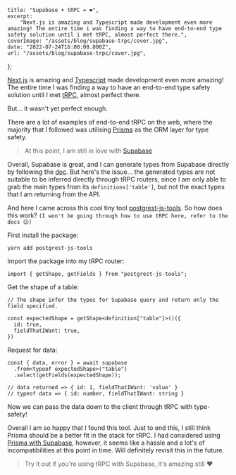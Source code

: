     title: "Supabase + tRPC = ❤️",
    excerpt:
        "Next.js is amazing and Typescript made development even more amazing! The entire time i was finding a way to have end-to-end type safety solution until i met tRPC, almost perfect there.",
    coverImage: "/assets/blog/supabase-trpc/cover.jpg",
    date: "2022-07-24T16:00:00.000Z",
    url: "/assets/blog/supabase-trpc/cover.jpg",
};

[Next.js](https://nextjs.org/) is amazing and [Typescript](https://www.typescriptlang.org) made development even more amazing! The entire time I was finding a way to have an end-to-end type safety solution until I met [tRPC](https://trpc.io), almost perfect there.

But... it wasn't yet perfect enough.

There are a lot of examples of end-to-end tRPC on the web, where the majority that I followed was utilising [Prisma](https://www.prisma.io) as the ORM layer for type safety.

> At this point, I am still in love with [Supabase](https://supabase.com)

Overall, Supabase is great, and I can generate types from Supabase directly by following the [doc](https://supabase.com/docs/guides/api/generating-types). But here's the issue... the generated types are not suitable to be inferred directly through tRPC routers, since I am only able to grab the main types from its `definitions['table']`, but not the exact types that I am returning from the API.

And here I came across this cool tiny tool [postgrest-js-tools](https://www.npmjs.com/package/postgrest-js-tools). So how does this work? `(I won't be going through how to use tRPC here, refer to the docs 😉)`

First install the package:

```
yarn add postgrest-js-tools
```

Import the package into my tRPC router:

```
import { getShape, getFields } from "postgrest-js-tools";
```

Get the shape of a table:

```
// The shape infer the types for Supabase query and return only the field specified.

const expectedShape = getShape<definition["table"]>()({
  id: true,
  fieldThatIWant: true,
})
```

Request for data:

```
const { data, error } = await supabase
  .from<typeof expectedShape>("table")
  .select(getFields(expectedShape));

// data returned => { id: 1, fieldThatIWant: 'value' }
// typeof data => { id: number, fieldThatIWant: string }
```

Now we can pass the data down to the client through tRPC with type-safety!

Overall I am so happy that I found this tool. Just to end this, I still think Prisma should be a better fit in the stack for tRPC. I had considered using [Prisma with Supabase](https://supabase.com/docs/guides/integrations/prisma), however, it seems like a hassle and a lot's of incompatibilities at this point in time. Will definitely revisit this in the future.

> Try it out if you're using tRPC with Supabase, it's amazing still ❤️
